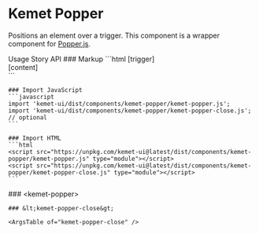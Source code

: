 
<Meta of={PopperStories} />

# Kemet Popper

Positions an element over a trigger. This component is a wrapper component for [Popper.js](https://popper.js.org).

<kemet-tabs panel-effect="stacked" divider>
  <kemet-tab slot="tab">Usage</kemet-tab>
  <kemet-tab slot="tab">Story</kemet-tab>
  <kemet-tab slot="tab">API</kemet-tab>
  <kemet-tab-panel slot="panel">
    ### Markup
    ```html
    <kemet-popper>
      <kemet-button slot="trigger">[trigger]</kemet-button>
      <div slot="content">[content]</div>
    </kemet-popper>
    ```

    ### Import JavaScript
    ```javascript
    import 'kemet-ui/dist/components/kemet-popper/kemet-popper.js';
    import 'kemet-ui/dist/components/kemet-popper/kemet-popper-close.js'; // optional
    ```

    ### Import HTML
    ```html
    <script src="https://unpkg.com/kemet-ui@latest/dist/components/kemet-popper/kemet-popper.js" type="module"></script>
    <script src="https://unpkg.com/kemet-ui@latest/dist/components/kemet-popper/kemet-popper-close.js" type="module"></script>
    ```
  </kemet-tab-panel>
  <kemet-tab-panel slot="panel">
    <Canvas of={PopperStories.Standard}  />
    <ArgsTable story={PRIMARY_STORY} />
  </kemet-tab-panel>
  <kemet-tab-panel slot="panel">
    ### &lt;kemet-popper&gt;
    <ArgsTable of="kemet-popper" />
    <br />

    ### &lt;kemet-popper-close&gt;

    <ArgsTable of="kemet-popper-close" />
  </kemet-tab-panel>
</kemet-tabs>
